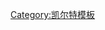 {{Navbox
|name    = Peoples of Gaul
|state   = 
|title   = [[铁器时代]]的[[高卢]]部落
|listclass = hlist
|image   = [[File:Sequani coin 5th to 1st century BCE.jpg|70px|Sequani gold coin]]<br><br>[[File:Sanglier chaudron de Gundestrup.png|70px|Boar from a Celtic crest]]
|above   = 

|group1  = [[比利时高卢|比尔及高卢]]
|list1   =
* {{link-en|安比亚尼人|Ambiani}}
* [[阿特雷巴特人]]
* {{le|阿杜亚都契人|Atuatuci}}
* {{link-en|贝洛瓦契人|Bellovaci}}
* {{link-en|卡埃洛西人|Caeroesi}}
* [[卡塔劳尼人]]
* {{link-en|康德鲁西人|Condrusi}}
* {{link-en|厄勃隆尼斯人|Eburones}}
* [[Leuci]]
* {{link-en|梅狄奥马特里契人|Mediomatrici}}
* {{link-en|门奈比人|Menapii}}
* {{link-en|莫里尼人|Morini}}
* [[内尔维|内尔维人]]
* {{link-en|帕埃曼尼人|Paemani}}
* [[雷米人]]
* [[Segni (tribe)|Segni]]
* [[Silvanectes]]
* {{link-en|苏埃西翁人|Suessiones}}
* {{link-en|托克森德里|Toxandri}}
* [[特雷維里人]]
* {{link-en|维利奥卡瑟斯人|Vellocasses}}
* {{link-en|维洛曼杜伊人|Viromandui}}

|group2  = 大高卢
|list2   =
* {{link-en|阿布林卡图伊人|Abrincatui}}
* [[愛杜依人]]
* {{link-en|安巴里人|Ambarri}}
* [[Andes (Andecavi)]]
* [[阿维尔尼|阿维尔尼人]]
* {{link-en|巴伊奥卡瑟斯人|Baiocasses}}
* {{link-en|比图里吉人|Bituriges}}
* [[卡杜尔契人]]
* {{link-en|卡莱特人|Caletes}}
* {{link-en|卡尔尼特人|Carnutes}}
* {{link-en|卡图里吉人|Caturiges}}
* {{link-en|塞诺马尼人|Cenomani}}
* {{link-en|古里奥索立特人|Curiosolitae}}
* {{link-en|狄亚布林特人|Diablintes}}
* [[Eburovices]]
* [[Esuvii]]
* [[Gabali]]
* [[赫爾維蒂人]]
* {{link-en|莱摩维斯人|Lemovices}}
* {{link-en|勒克索维人|Lexovii}}
* [[林貢斯人]]
* [[Meldi]]
* [[Namnetes]]
* [[Nitiobriges]]
* [[Osismii]]
* [[Parisii (Gaul)|Parisii]]
* [[Petrocorii]]
* [[Pictones]]
* {{link-en|雷东尼人|Redones}}
* [[Ruteni]]
* [[Santones]]
* [[塞農人]]
* [[Segusiavi]]
* [[賽廣尼人|塞廣尼人]]
* [[Tricasses]]
* [[图龙人]]
* {{link-en|维内里人|Unelli}}
* [[Vellavi]]
* [[Veneti (Gaul)|Veneti]]
* [[Viducasses]]

|group3 = [[阿基坦高卢]]
|list3  =
* [[Ausci]]
* [[波伊人]]
* [[Convenae]]
* [[Elusates]]
* [[Lactorates]]
* [[Tarbelli]]
* [[Vasates]]
* {{link-en|维维西人|Bituriges Vivisci}}

|group4 = [[纳尔榜高卢]]
|list4  =
* [[阿洛布羅基人]]
* [[Volcae Arecomici|Arecomici]]
* [[Cavares]]
* [[Caturiges]]
* [[Ceutrones]]
* [[Deciates]]
* [[Helvi]]
* [[Nantuates]]
* {{link-en|萨鲁维伊人|Salluvii}}
* [[Volcae|Volcae (Arecomici and Tectosages)]]
* [[Tricastini]]
* {{link-en|沃康蒂人|Vocontii}}
|below   =欧洲{{link-en|凯尔特部落列表|List of Celtic tribes}}的一部分
[[Category:历史上的凯尔特民族]]
[[Category:高卢]]
}}<noinclude>
[[Category:凯尔特模板]]

</noinclude>